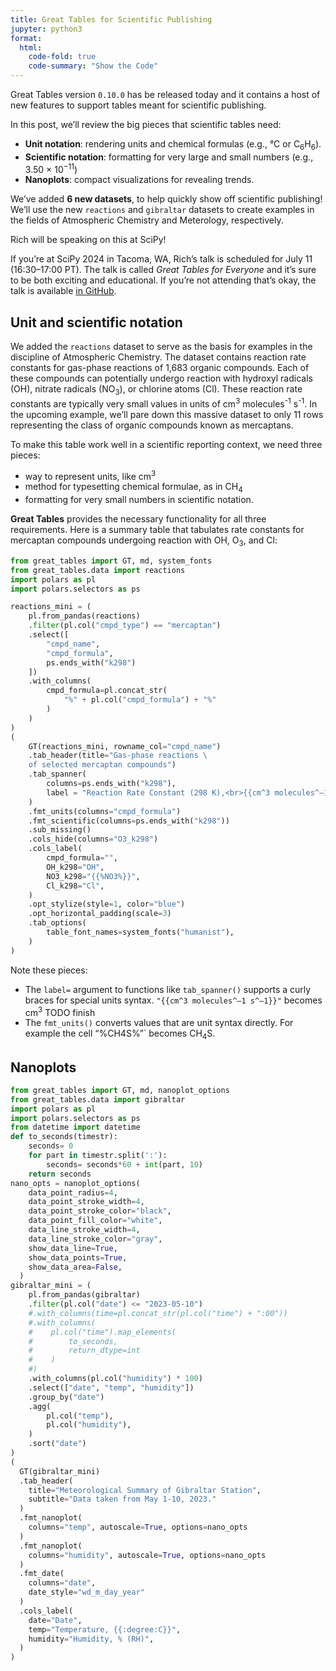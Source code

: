 ```yaml
---
title: Great Tables for Scientific Publishing
jupyter: python3
format:
  html:
    code-fold: true
    code-summary: "Show the Code"
---
```


Great Tables version `0.10.0` has be released today and it contains a host of new features to support tables meant for scientific publishing.

In this post, we'll review the big pieces that scientific tables need:

* **Unit notation**: rendering units and chemical formulas (e.g., °C or C<sub>6</sub>H<sub>6</sub>).
* **Scientific notation**: formatting for very large and small numbers (e.g., 3.50 × 10<sup>−11</sup>)
* **Nanoplots**: compact visualizations for revealing trends.

We've added **6 new datasets**, to help quickly show off scientific publishing! We'll use the new `reactions` and `gibraltar` datasets to create examples in the fields of Atmospheric Chemistry and Meterology, respectively.

:::{.callout-tip}
Rich will be speaking on this at SciPy!

If you're at SciPy 2024 in Tacoma, WA, Rich's talk is scheduled for July 11 (16:30–17:00 PT). The talk is called *Great Tables for Everyone* and it's sure to be both exciting and educational. If you're not attending that's okay, the talk is available [in GitHub](https://github.com/rich-iannone/presentations/tree/main/2024-07-11-SciPy-talk-GT).
:::

## Unit and scientific notation

We added the `reactions` dataset to serve as the basis for examples in the discipline of Atmospheric Chemistry. The dataset contains reaction rate constants for gas-phase reactions of 1,683 organic compounds. Each of these compounds can potentially undergo reaction with hydroxyl radicals (OH), nitrate radicals (NO<sub>3</sub>), or chlorine atoms (Cl). These reaction rate constants are typically very small values in units of cm<sup>3</sup> molecules<sup>-1</sup> s<sup>-1</sup>. In the upcoming example, we'll pare down this massive dataset to only 11 rows representing the class of organic compounds known as mercaptans.

To make this table work well in a scientific reporting context, we need three pieces:

* way to represent units, like cm<sup>3</sup>
* method for typesetting chemical formulae, as in CH<sub>4</sub>
* formatting for very small numbers in scientific notation.

**Great Tables** provides the necessary functionality for all three requirements. Here is a summary table that tabulates rate constants for mercaptan compounds undergoing reaction with OH, O<sub>3</sub>, and Cl:

```python
from great_tables import GT, md, system_fonts
from great_tables.data import reactions
import polars as pl
import polars.selectors as ps

reactions_mini = (
    pl.from_pandas(reactions)
    .filter(pl.col("cmpd_type") == "mercaptan")
    .select([
        "cmpd_name",
        "cmpd_formula",
        ps.ends_with("k298")
    ])
    .with_columns(
        cmpd_formula=pl.concat_str(
            "%" + pl.col("cmpd_formula") + "%"
        )
    )
)
(
    GT(reactions_mini, rowname_col="cmpd_name")
    .tab_header(title="Gas-phase reactions \
    of selected mercaptan compounds")
    .tab_spanner(
        columns=ps.ends_with("k298"),
        label = "Reaction Rate Constant (298 K),<br>{{cm^3 molecules^–1 s^–1}}"
    )
    .fmt_units(columns="cmpd_formula")
    .fmt_scientific(columns=ps.ends_with("k298"))
    .sub_missing()
    .cols_hide(columns="O3_k298")
    .cols_label(
        cmpd_formula="",
        OH_k298="OH",
        NO3_k298="{{%NO3%}}",
        Cl_k298="Cl",
    )
    .opt_stylize(style=1, color="blue")
    .opt_horizontal_padding(scale=3)
    .tab_options(
        table_font_names=system_fonts("humanist"),
    )
)
```

Note these pieces:

* The `label=` argument to functions like `tab_spanner()` supports a curly braces for special units syntax. `"{{cm^3 molecules^–1 s^–1}}"` becomes cm<sup>3</sup> TODO finish
* The `fmt_units()` converts values that are unit syntax directly. For example the cell "%CH4S%"` becomes CH<sub>4</sub>S.


## Nanoplots




```python
from great_tables import GT, md, nanoplot_options
from great_tables.data import gibraltar
import polars as pl
import polars.selectors as ps
from datetime import datetime
def to_seconds(timestr):
    seconds= 0
    for part in timestr.split(':'):
        seconds= seconds*60 + int(part, 10)
    return seconds
nano_opts = nanoplot_options(
    data_point_radius=4,
    data_point_stroke_width=4,
    data_point_stroke_color="black",
    data_point_fill_color="white",
    data_line_stroke_width=4,
    data_line_stroke_color="gray",
    show_data_line=True,
    show_data_points=True,
    show_data_area=False,
  )
gibraltar_mini = (
    pl.from_pandas(gibraltar)
    .filter(pl.col("date") <= "2023-05-10")
    #.with_columns(time=pl.concat_str(pl.col("time") + ":00"))
    #.with_columns(
    #    pl.col("time").map_elements(
    #        to_seconds,
    #        return_dtype=int
    #    )
    #)
    .with_columns(pl.col("humidity") * 100)
    .select(["date", "temp", "humidity"])
    .group_by("date")
    .agg(
        pl.col("temp"),
        pl.col("humidity"),
    )
    .sort("date")
)
(
  GT(gibraltar_mini)
  .tab_header(
    title="Meteorological Summary of Gibraltar Station",
    subtitle="Data taken from May 1-10, 2023."
  )
  .fmt_nanoplot(
    columns="temp", autoscale=True, options=nano_opts
  )
  .fmt_nanoplot(
    columns="humidity", autoscale=True, options=nano_opts
  )
  .fmt_date(
    columns="date",
    date_style="wd_m_day_year"
  )
  .cols_label(
    date="Date",
    temp="Temperature, {{:degree:C}}",
    humidity="Humidity, % (RH)",
  )
)
```
